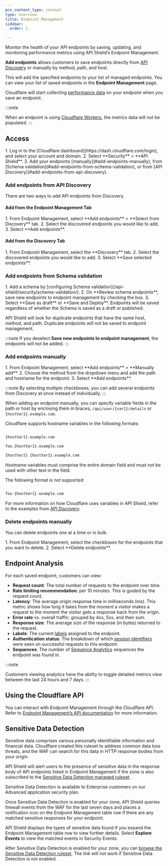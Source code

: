 ```yaml
---
pcx_content_type: concept
type: overview
title: Endpoint Management
sidebar:
  order: 1

---
```



<Plan type="all" />

Monitor the health of your <GlossaryTooltip term="API endpoint">API endpoints</GlossaryTooltip> by saving, updating, and monitoring performance metrics using API Shield’s Endpoint Management.

**Add endpoints** allows customers to save endpoints directly from [API Discovery](/api-shield/security/api-discovery/) or manually by method, path, and host.

This will add the specified endpoints to your list of managed endpoints. You can view your list of saved endpoints in the **Endpoint Management** page.

Cloudflare will start collecting [performance data](/api-shield/management-and-monitoring/#endpoint-analysis) on your endpoint when you save an endpoint.

:::note

When an endpoint is using [Cloudflare Workers](/workers/), the metrics data will not be populated.
:::

## Access

<Steps>
1. Log in to the [Cloudflare dashboard](https://dash.cloudflare.com/login), and select your account and domain.
2. Select **Security** > **API Shield**.
3. Add your endpoints [manually](#add-endpoints-manually), from [Schema validation](#add-endpoints-from-schema-validation), or from [API Discovery](#add-endpoints-from-api-discovery).
</Steps>

### Add endpoints from API Discovery

There are two ways to add API endpoints from Discovery.

#### Add from the Endpoint Management Tab

<Steps>
1. From Endpoint Management, select **Add endpoints** > **Select from Discovery** tab.
2. Select the discovered endpoints you would like to add.
3. Select **Add endpoints**.
</Steps>

#### Add from the Discovery Tab

<Steps>
1. From Endpoint Management, select the **Discovery** tab.
2. Select the discovered endpoints you would like to add.
3. Select **Save selected endpoints**.
</Steps>

### Add endpoints from Schema validation

<Steps>
1. Add a schema by [configuring Schema validation](/api-shield/security/schema-validation/).
2. On **Review schema endpoints**, save new endpoints to endpoint management by checking the box.
3. Select **Save as draft** or **Save and Deploy**. Endpoints will be saved regardless of whether the Schema is saved as a draft or published.
</Steps>

API Shield will look for duplicate endpoints that have the same host, method, and path. Duplicate endpoints will not be saved to endpoint management.

:::note
If you deselect **Save new endpoints to endpoint management**, the endpoints will not be added.
:::

### Add endpoints manually

<Steps>
1. From Endpoint Management, select **Add endpoints** > **Manually add**.
2. Choose the method from the dropdown menu and add the path and hostname for the endpoint.
3. Select **Add endpoints**.
</Steps>

:::note
By selecting multiple checkboxes, you can add several endpoints from Discovery at once instead of individually.
:::

When adding an endpoint manually, you can specify variable fields in the path or host by enclosing them in braces, `/api/user/{var1}/details` or `{hostVar1}.example.com`.

Cloudflare supports hostname variables in the following formats:

```txt

{hostVar1}.example.com

foo.{hostVar1}.example.com

{hostVar2}.{hostVar1}.example.com
```

Hostname variables must comprise the entire domain field and must not be used with other text in the field.

The following format is not supported:

```txt

foo-{hostVar1}.example.com
```

For more information on how Cloudflare uses variables in API Shield, refer to the examples from [API Discovery](/api-shield/security/api-discovery/).

### Delete endpoints manually

You can delete endpoints one at a time or in bulk.

<Steps>
1. From Endpoint Management, select the checkboxes for the endpoints that you want to delete.
2. Select **Delete endpoints**.
</Steps>

## Endpoint Analysis

For each saved endpoint, customers can view:

- **Request count**: The total number of requests to the endpoint over time.
- **Rate limiting recommendation**: per 10 minutes. This is guided by the request count.
- **Latency**: The average origin response time in milliseconds (ms). This metric shows how long it takes from the moment a visitor makes a request to the moment the visitor gets a response back from the origin.
- **Error rate** vs. overall traffic: grouped by 4xx, 5xx, and their sum.
- **Response size**: The average size of the response (in bytes) returned to the request.
- **Labels**: The current [labels](/api-shield/management-and-monitoring/endpoint-labels/) assigned to the endpoint.
- **Authentication status**: The breakdown of which [session identifiers](/api-shield/get-started/#session-identifiers) were seen on successful requests to this endpoint.
- **Sequences**: The number of [Sequence Analytics](/api-shield/security/sequence-analytics/) sequences the endpoint was found in.

:::note

Customers viewing analytics have the ability to toggle detailed metrics view between the last 24 hours and 7 days.
:::

## Using the Cloudflare API

You can interact with Endpoint Management through the Cloudflare API. Refer to [Endpoint Management’s API documentation](/api/resources/api_gateway/subresources/discovery/subresources/operations/methods/list/) for more information.

## Sensitive Data Detection

Sensitive data comprises various personally identifiable information and financial data. Cloudflare created this ruleset to address common data loss threats, and the WAF can search for this data in HTTP response bodies from your origin.

API Shield will alert users to the presence of sensitive data in the response body of API endpoints listed in Endpoint Management if the zone is also subscribed to the [Sensitive Data Detection managed ruleset](/waf/managed-rules/reference/sensitive-data-detection/).

Sensitive Data Detection is available to Enterprise customers on our Advanced application security plan.

Once Sensitive Data Detection is enabled for your zone, API Shield queries firewall events from the WAF for the last seven days and places a notification icon on the Endpoint Management table row if there are any matched sensitive responses for your endpoint.

API Shield displays the types of sensitive data found if you expand the Endpoint Management table row to view further details. Select **Explore Events** to view the matched events in Security Events.

After Sensitive Data Detection is enabled for your zone, you can [browse the Sensitive Data Detection ruleset](https://dash.cloudflare.com/?to=/:account/:zone/security/data/ruleset/e22d83c647c64a3eae91b71b499d988e/rules). The link will not work if Sensitive Data Detection is not enabled.
